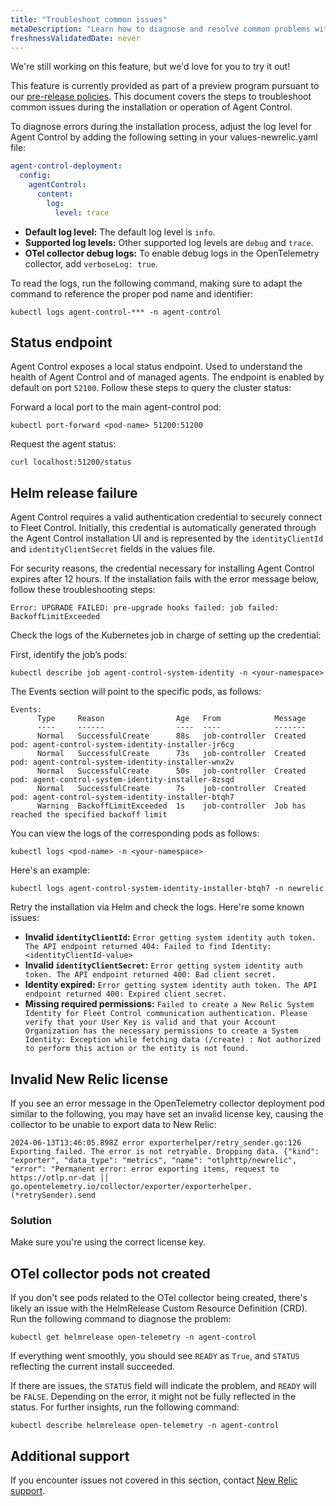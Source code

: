 ```yaml
---
title: "Troubleshoot common issues"
metaDescription: "Learn how to diagnose and resolve common problems with Agent Control setup."
freshnessValidatedDate: never
---
```


<Callout title="preview">
  We're still working on this feature, but we'd love for you to try it out!

  This feature is currently provided as part of a preview program pursuant to our [pre-release policies](/docs/licenses/license-information/referenced-policies/new-relic-pre-release-policy).
</Callout>
This document covers the steps to troubleshoot common issues during the installation or operation of Agent Control.

To diagnose errors during the installation process, adjust the log level for Agent Control by adding the following setting in your values-newrelic.yaml file:

```yaml
agent-control-deployment:
  config:
    agentControl:
      content:  
        log:
          level: trace
```

- **Default log level:** The default log level is `info`.
- **Supported log levels:** Other supported log levels are `debug` and `trace`.
- **OTel collector debug logs:** To enable debug logs in the OpenTelemetry collector, add `verboseLog: true`.

To read the logs, run the following command, making sure to adapt the command to reference the proper pod name and identifier:

```shell
kubectl logs agent-control-*** -n agent-control
```

## Status endpoint
Agent Control exposes a local status endpoint. Used to understand the health of Agent Control and of managed agents. The endpoint is enabled by default on port `52100`. Follow these steps to query the cluster status:

Forward a local port to the main agent-control pod:
```shell
kubectl port-forward <pod-name> 51200:51200
```
Request the agent status:
```shell
curl localhost:51200/status
```
## Helm release failure
Agent Control requires a valid authentication credential to securely connect to Fleet Control. Initially, this credential is automatically generated through the Agent Control installation UI and is represented by the `identityClientId` and `identityClientSecret` fields in the values file.

For security reasons, the credential necessary for installing Agent Control expires after 12 hours. If the installation fails with the error message below, follow these troubleshooting steps:
```shell
Error: UPGRADE FAILED: pre-upgrade hooks failed: job failed: BackoffLimitExceeded
```

Check the logs of the Kubernetes job in charge of setting up the credential:

First, identify the job’s pods:
```shell
kubectl describe job agent-control-system-identity -n <your-namespace>
```

The Events section will point to the specific pods, as follows:
```shell
Events:
      Type     Reason                Age   From            Message
      ----     ------                ----  ----            -------
      Normal   SuccessfulCreate      88s   job-controller  Created pod: agent-control-system-identity-installer-jr6cg
      Normal   SuccessfulCreate      73s   job-controller  Created pod: agent-control-system-identity-installer-wnx2v
      Normal   SuccessfulCreate      50s   job-controller  Created pod: agent-control-system-identity-installer-8zsqd
      Normal   SuccessfulCreate      7s    job-controller  Created pod: agent-control-system-identity-installer-btqh7
      Warning  BackoffLimitExceeded  1s    job-controller  Job has reached the specified backoff limit
```

You can view the logs of the corresponding pods as follows:
```shell
kubectl logs <pod-name> -n <your-namespace>
```

Here's an example:
```shell
kubectl logs agent-control-system-identity-installer-btqh7 -n newrelic
```

Retry the installation via Helm and check the logs. Here're some known issues:

- **Invalid `identityClientId`:** `Error getting system identity auth token. The API endpoint returned 404: Failed to find Identity: <identityClientId-value>`
- **Invalid `identityClientSecret`:** `Error getting system identity auth token. The API endpoint returned 400: Bad client secret.`
- **Identity expired:** `Error getting system identity auth token. The API endpoint returned 400: Expired client secret.`
- **Missing required permissions:** `Failed to create a New Relic System Identity for Fleet Control communication authentication. Please verify that your User Key is valid and that your Account Organization has the necessary permissions to create a System Identity: Exception while fetching data (/create) : Not authorized to perform this action or the entity is not found.`

## Invalid New Relic license
If you see an error message in the OpenTelemetry collector deployment pod similar to the following, you may have set an invalid license key, causing the collector to be unable to export data to New Relic:

```shell
2024-06-13T13:46:05.898Z error exporterhelper/retry_sender.go:126 Exporting failed. The error is not retryable. Dropping data. {"kind": "exporter", "data_type": "metrics", "name": "otlphttp/newrelic", "error": "Permanent error: error exporting items, request to https://otlp.nr-dat ││ go.opentelemetry.io/collector/exporter/exporterhelper.(*retrySender).send
```

### Solution
Make sure you're using the correct license key.

## OTel collector pods not created
If you don't see pods related to the OTel collector being created, there's likely an issue with the HelmRelease Custom Resource Definition (CRD). Run the following command to diagnose the problem:

```shell
kubectl get helmrelease open-telemetry -n agent-control
```

If everything went smoothly, you should see `READY` as `True`, and `STATUS` reflecting the current install succeeded.

If there are issues, the `STATUS` field will indicate the problem, and `READY` will be `FALSE`. Depending on the error, it might not be fully reflected in the status. For further insights, run the following command:

```shell
kubectl describe helmrelease open-telemetry -n agent-control
```

## Additional support
If you encounter issues not covered in this section, contact [New Relic support](https://support.newrelic.com).
